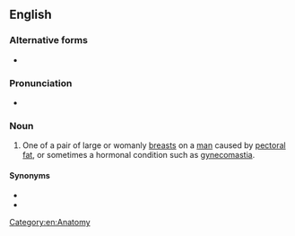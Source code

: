 {{also|manboob|man-boob}}
==English==
{{wikipedia|Gynecomastia}}

===Alternative forms===
* {{l|en|man-boob}}

===Pronunciation===
* {{audio|en|En-au-man boob.ogg|Audio (AU)}}

===Noun===
{{en-noun}}

# {{lb|en|slang}} One of a pair of large or womanly [[breast]]s on a [[man]] caused by [[pectoral]] [[fat]], or sometimes a hormonal condition such as [[gynecomastia]].
#:{{usex|en|The obese boy wore a shirt while swimming at the pool in order to hide his '''man boobs'''.}}

====Synonyms====
* {{l|en|man titty}}
* {{l|en|moob}}

[[Category:en:Anatomy]]